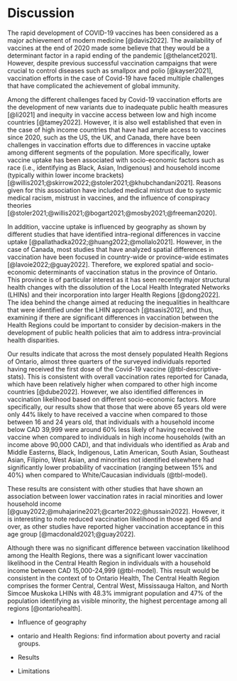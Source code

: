 # Discussion

The rapid development of COVID-19 vaccines has been considered as a major achievement of modern medicine [@davis2022]. The availability of vaccines at the end of 2020 made some believe that they would be a determinant factor in a rapid ending of the pandemic [@thelancet2021]. However, despite previous successful vaccination campaigns that were crucial to control diseases such as smallpox and polio [@kayser2021], vaccination efforts in the case of Covid-19 have faced multiple challenges that have complicated the achievement of global immunity.

Among the different challenges faced by Covid-19 vaccination efforts are the development of new variants due to inadequate public health measures [@li2021] and inequity in vaccine access between low and high income countries [@tamey2022]. However, it is also well established that even in the case of high income countries that have had ample access to vaccines since 2020, such as the US, the UK, and Canada, there have been challenges in vaccination efforts due to differences in vaccine uptake among different segments of the population. More specifically, lower vaccine uptake has been associated with socio-economic factors such as race (i.e., identifying as Black, Asian, Indigenous) and household income (typically within lower income brackets) [@willis2021;@skirrow2022;@stoler2021;@khubchandani2021]. Reasons given for this association have included medical mistrust due to systemic medical racism, mistrust in vaccines, and the influence of conspiracy theories [@stoler2021;@willis2021;@bogart2021;@mosby2021;@freeman2020].

In addition, vaccine uptake is influenced by geography as shown by different studies that have identified intra-regional differences in vaccine uptake [@pallathadka2022;@huang2022;@mollalo2021]. However, in the case of Canada, most studies that have analyzed spatial differences in vaccination have been focused in country-wide or province-wide estimates [@lavoie2022;@guay2022]. Therefore, we explored spatial and socio-economic determinants of vaccination status in the province of Ontario. This province is of particular interest as it has seen recently major structural health changes with the dissolution of the Local Health Integrated Networks (LHINs) and their incorporation into larger Health Regions [@dong2022]. The idea behind the change aimed at reducing the inequalities in healthcare that were identified under the LHIN approach [@tsasis2012], and thus, examining if there are significant differences in vaccination between the Health Regions could be important to consider by decision-makers in the development of public health policies that aim to address intra-provincial health disparities.

Our results indicate that across the most densely populated Health Regions of Ontario, almost three quarters of the surveyed individuals reported having received the first dose of the Covid-19 vaccine (@tbl-descriptive-stats). This is consistent with overall vaccination rates reported for Canada, which have been relatively higher when compared to other high income countries [@dube2022]. However, we also identified differences in vaccination likelihood based on different socio-economic factors. More specifically, our results show that those that were above 65 years old were only 44% likely to have received a vaccine when compared to those between 16 and 24 years old, that individuals with a household income below CAD 39,999 were around 60% less likely of having received the vaccine when compared to individuals in high income households (with an income above 90,000 CAD), and that individuals who identified as Arab and Middle Easterns, Black, Indigenous, Latin American, South Asian, Southeast Asian, Filipino, West Asian, and minorities not identified elsewhere had significantly lower probability of vaccination  (ranging between 15% and 40%) when compared to White/Caucasian individuals (@tbl-model). 

These results are consistent with other studies that have shown an association between lower vaccination rates in racial minorities and lower household income [@guay2022;@muhajarine2021;@carter2022;@hussain2022]. However, it is interesting to note reduced vaccination likelihood in those aged 65 and over, as other studies have reported higher vaccination acceptance in this age group [@macdonald2021;@guay2022]. 


Although there was no significant difference between vaccination likelihood among the Health Regions, there was a significant lower vaccination likelihood in the Central Health Region in individuals with a household income between CAD 15,000-24,999 (@tbl-model). This result would be consistent in the context of to Ontario Health, The Central Health Region comprises the former Central, Central West, Mississauga Halton, and North Simcoe Muskoka LHINs with 48.3% immigrant population and 47% of the population identifying as visible minority, the highest percentage among all regions [@ontariohealth].

- Influence of geography

- ontario and Health Regions: find information about poverty and racial groups.

- Results

- Limitations